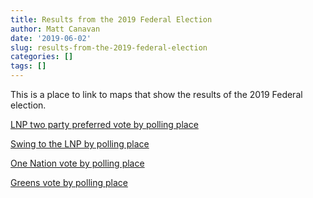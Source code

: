 ```yaml
---
title: Results from the 2019 Federal Election
author: Matt Canavan
date: '2019-06-02'
slug: results-from-the-2019-federal-election
categories: []
tags: []
---
```


This is a place to link to maps that show the results of the 2019 Federal election. 

[LNP two party preferred vote by polling place](https://mattjcan.github.io/election_2019_nd/m_aus_tpp.html)

[Swing to the LNP by polling place](https://mattjcan.github.io/election_2019_nd/m_aus.html)

[One Nation vote by polling place](https://mattjcan.github.io/election_2019_nd/m_on.html)

[Greens vote by polling place](https://mattjcan.github.io/election_2019_nd/m_grn.html)